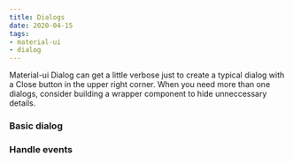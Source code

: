 ```yaml
---
title: Dialogs
date: 2020-04-15
tags:
- material-ui
- dialog
---
```

Material-ui Dialog can get a little verbose just to create a typical dialog with a Close button in the upper right corner.  When you need more than one dialogs, consider building a wrapper component to hide unneccessary details.

### Basic dialog
<DialogSimple/>


### Handle events
<DialogEvents/>


